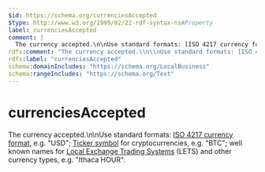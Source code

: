 ```yaml
---
$id: https://schema.org/currenciesAccepted
$type: http://www.w3.org/1999/02/22-rdf-syntax-ns#Property
label: currenciesAccepted
comment: |
  The currency accepted.\n\nUse standard formats: [ISO 4217 currency format](http://en.wikipedia.org/wiki/ISO_4217), e.g. "USD"; [Ticker symbol](https://en.wikipedia.org/wiki/List_of_cryptocurrencies) for cryptocurrencies, e.g. "BTC"; well known names for [Local Exchange Trading Systems](https://en.wikipedia.org/wiki/Local_exchange_trading_system) (LETS) and other currency types, e.g. "Ithaca HOUR".
rdfs:comment: "The currency accepted.\\n\\nUse standard formats: [ISO 4217 currency format](http://en.wikipedia.org/wiki/ISO_4217), e.g. \"USD\"; [Ticker symbol](https://en.wikipedia.org/wiki/List_of_cryptocurrencies) for cryptocurrencies, e.g. \"BTC\"; well known names for [Local Exchange Trading Systems](https://en.wikipedia.org/wiki/Local_exchange_trading_system) (LETS) and other currency types, e.g. \"Ithaca HOUR\"."
rdfs:label: "currenciesAccepted"
schema:domainIncludes: "https://schema.org/LocalBusiness"
schema:rangeIncludes: "https://schema.org/Text"
---
```


# currenciesAccepted

The currency accepted.\n\nUse standard formats: [ISO 4217 currency format](http://en.wikipedia.org/wiki/ISO_4217), e.g. "USD"; [Ticker symbol](https://en.wikipedia.org/wiki/List_of_cryptocurrencies) for cryptocurrencies, e.g. "BTC"; well known names for [Local Exchange Trading Systems](https://en.wikipedia.org/wiki/Local_exchange_trading_system) (LETS) and other currency types, e.g. "Ithaca HOUR".

